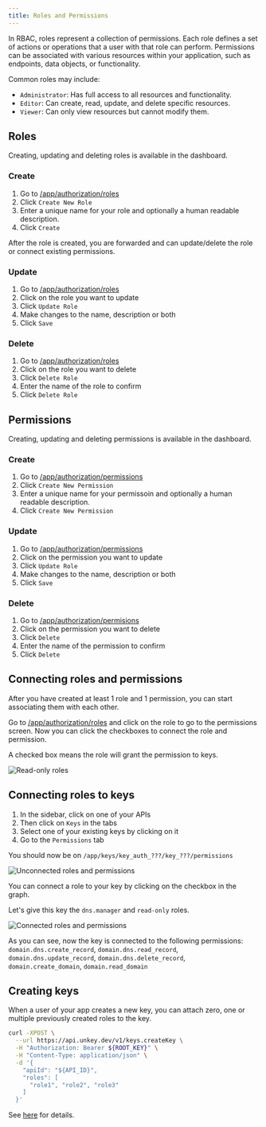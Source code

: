 ```yaml
---
title: Roles and Permissions
---
```


In RBAC, roles represent a collection of permissions. Each role defines a set of actions or operations that a user with that role can perform. Permissions can be associated with various resources within your application, such as endpoints, data objects, or functionality.

Common roles may include:

- `Administrator`: Has full access to all resources and functionality.
- `Editor`: Can create, read, update, and delete specific resources.
- `Viewer`: Can only view resources but cannot modify them.



## Roles

Creating, updating and deleting roles is available in the dashboard.


### Create

1. Go to [/app/authorization/roles](https://unkey.dev/app/authorization/roles)
2. Click `Create New Role`
3. Enter a unique name for your role and optionally a human readable description.
4. Click `Create`

After the role is created, you are forwarded and can update/delete the role or connect existing permissions.

### Update

1. Go to [/app/authorization/roles](https://unkey.dev/app/authorization/roles)
2. Click on the role you want to update
3. Click `Update Role`
4. Make changes to the name, description or both
5. Click `Save`


### Delete

1. Go to [/app/authorization/roles](https://unkey.dev/app/authorization/roles)
2. Click on the role you want to delete
3. Click `Delete Role`
4. Enter the name of the role to confirm
5. Click `Delete Role`

## Permissions
Creating, updating and deleting permissions is available in the dashboard.

### Create 

1. Go to [/app/authorization/permissions](https://unkey.dev/app/authorization/permissions)
2. Click `Create New Permission`
3. Enter a unique name for your permissoin and optionally a human readable description.
4. Click `Create New Permission`

### Update


1. Go to [/app/authorization/permissions](https://unkey.dev/app/authorization/permissions)
2. Click on the permission you want to update
3. Click `Update Role`
4. Make changes to the name, description or both
5. Click `Save`
### Delete


1. Go to [/app/authorization/permisions](https://unkey.dev/app/authorization/permisions)
2. Click on the permission you want to delete
3. Click `Delete`
4. Enter the name of the permission to confirm
5. Click `Delete`

## Connecting roles and permissions

After you have created at least 1 role and 1 permission, you can start associating them with each other.


Go to [/app/authorization/roles](https://unkey.dev/app/authorization/roles) and click on the role to go to the permissions screen.
Now you can click the checkboxes to connect the role and permission.

A checked box means the role will grant the permission to keys.

<Frame>
  <img src="/apis/features/authorization/domains-roles-read-only.png" alt="Read-only roles"/>
  </Frame>






## Connecting roles to keys

1. In the sidebar, click on one of your APIs
2. Then click on `Keys` in the tabs 
3. Select one of your existing keys by clicking on it
4. Go to the `Permissions` tab

You should now be on `/app/keys/key_auth_???/key_???/permissions`

<Frame>
  <img src="/apis/features/authorization/connections.png" alt="Unconnected roles and permissions"/>
  </Frame>


  You can connect a role to your key by clicking on the checkbox in the graph.

  Let's give this key the `dns.manager` and `read-only` roles.


<Frame>
  <img src="/apis/features/authorization/connections-connected.png" alt="Connected roles and permissions"/>
  </Frame>

As you can see, now the key is connected to the following permissions:
`domain.dns.create_record`, `domain.dns.read_record`, `domain.dns.update_record`, `domain.dns.delete_record`, `domain.create_domain`, `domain.read_domain`








## Creating keys

When a user of your app creates a new key, you can attach zero, one or multiple previously created roles to the key.

```bash
curl -XPOST \
  --url https://api.unkey.dev/v1/keys.createKey \
  -H "Authorization: Bearer ${ROOT_KEY}" \
  -H "Content-Type: application/json" \
  -d '{
    "apiId": "${API_ID}",
    "roles": [
      "role1", "role2", "role3"
    ]
  }'
```
See [here](/api-reference/keys/create) for details.


